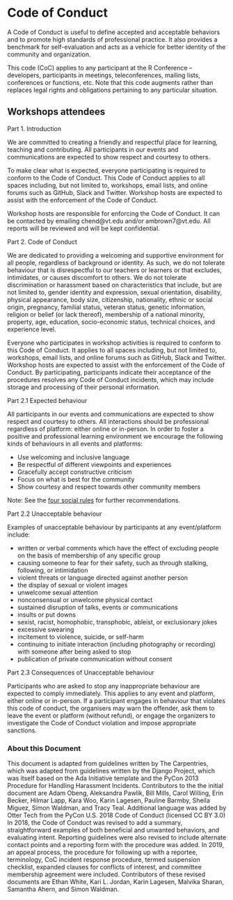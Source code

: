 # Code of Conduct {-#coc}

A Code of Conduct is useful to define accepted and acceptable behaviors and to promote high standards of professional practice. It also provides a benchmark for self-evaluation and acts as a vehicle for better identity of the community and organization.

This code (CoC) applies to any participant at the R Conference – developers, participants in meetings, teleconferences, mailing lists, conferences or functions, etc. Note that this code augments rather than replaces legal rights and obligations pertaining to any particular situation.

## Workshops attendees {-}

Part 1. Introduction

We are committed to creating a friendly and respectful place for learning, teaching and contributing.
All participants in our events and communications are expected to show respect and courtesy to others.

To make clear what is expected, everyone participating is required to conform to the Code of Conduct.
This Code of Conduct applies to all spaces including, but not limited to,
workshops, email lists, and online forums such as GitHub, Slack and Twitter.
Workshop hosts are expected to assist with the enforcement of the Code of Conduct.

Workshop hosts are responsible for enforcing the Code of Conduct.
It can be contacted by emailing chend@vt.edu and/or ambrown7@vt.edu.
All reports will be reviewed and will be kept confidential.

Part 2. Code of Conduct

We are dedicated to providing a welcoming and supportive environment for all people, regardless of background or identity.
As such, we do not tolerate behaviour that is disrespectful to our teachers or learners or that excludes, intimidates, or causes discomfort to others.
We do not tolerate discrimination or harassment based on characteristics that include, but are not limited to,
gender identity and expression, sexual orientation, disability, physical appearance, body size, citizenship, nationality, ethnic or social origin, pregnancy, familial status, veteran status, genetic information, religion or belief (or lack thereof), membership of a national minority, property, age, education, socio-economic status, technical choices, and experience level.

Everyone who participates in workshop activities is required to conform to this Code of Conduct.
It applies to all spaces including, but not limited to, workshops, email lists, and online forums such as GitHub, Slack and Twitter.
Workshop hosts are expected to assist with the enforcement of the Code of Conduct.
By participating, participants indicate their acceptance of the procedures resolves any Code of Conduct incidents, which may include storage and processing of their personal information.

Part 2.1 Expected behaviour

All participants in our events and communications are expected to show respect and courtesy to others.
All interactions should be professional regardless of platform: either online or in-person.
In order to foster a positive and professional learning environment we encourage the following kinds of behaviours in all events and platforms:

- Use welcoming and inclusive language
- Be respectful of different viewpoints and experiences
- Gracefully accept constructive criticism
- Focus on what is best for the community
- Show courtesy and respect towards other community members

Note: See the
[four social rules](https://www.recurse.com/manual#sub-sec-social-rules)
for further recommendations.

Part 2.2 Unacceptable behaviour

Examples of unacceptable behaviour by participants at any event/platform include:

- written or verbal comments which have the effect of excluding people on the basis of membership of any specific group
- causing someone to fear for their safety, such as through stalking, following, or intimidation
- violent threats or language directed against another person
- the display of sexual or violent images
- unwelcome sexual attention
- nonconsensual or unwelcome physical contact
- sustained disruption of talks, events or communications
- insults or put downs
- sexist, racist, homophobic, transphobic, ableist, or exclusionary jokes
- excessive swearing
- incitement to violence, suicide, or self-harm
- continuing to initiate interaction (including photography or recording) with someone after being asked to stop
- publication of private communication without consent

Part 2.3 Consequences of Unacceptable behaviour

Participants who are asked to stop any inappropriate behaviour are expected to comply immediately.
This applies to any event and platform, either online or in-person.
If a participant engages in behaviour that violates this code of conduct,
the organisers may warn the offender, ask them to leave the event or platform (without refund),
or engage the organizers to investigate the Code of Conduct violation and impose appropriate sanctions.

### About this Document {-}

This document is adapted from guidelines written by The Carpentries, which was adapted from guidelines written by the Django Project, which was itself based on the Ada Initiative template and the PyCon 2013 Procedure for Handling Harassment Incidents. Contributors to the the initial document are Adam Obeng, Aleksandra Pawlik, Bill Mills, Carol Willing, Erin Becker, Hilmar Lapp, Kara Woo, Karin Lagesen, Pauline Barmby, Sheila Miguez, Simon Waldman, and Tracy Teal. Additional language was added by Otter Tech from the PyCon U.S. 2018 Code of Conduct (licensed CC BY 3.0) In 2018, the Code of Conduct was revised to add a summary, straightforward examples of both beneficial and unwanted behaviors, and evaluating intent. Reporting guidelines were also revised to include alternate contact points and a reporting form with the procedure was added. In 2019, an appeal process, the procedure for following up with a reportee, terminology, CoC incident response procedure, termed suspension checklist, expanded clauses for conflicts of interest, and committee membership agreement were included. Contributors of these revised documents are Ethan White, Kari L. Jordan, Karin Lagesen, Malvika Sharan, Samantha Ahern, and Simon Waldman.
